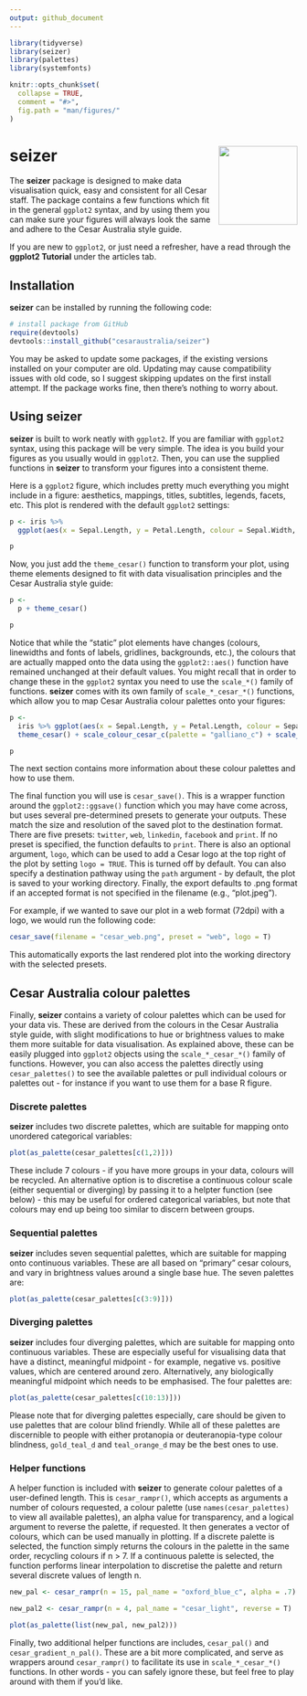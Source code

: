 ```yaml
---
output: github_document
---
```


<!-- README.md is generated from README.Rmd. Please edit that file -->

```r
library(tidyverse)
library(seizer)
library(palettes)
library(systemfonts)

knitr::opts_chunk$set(
  collapse = TRUE,
  comment = "#>",
  fig.path = "man/figures/"
)
```

# seizer <a href="https://cesaraustralia.github.io/seizer/"><img src="man/figures/logo.png" align="right" height="138" /></a>

The **seizer** package is designed to make data visualisation quick, easy and consistent for all Cesar staff. The package contains a few functions which fit in the general `ggplot2` syntax, and by using them you can make sure your figures will always look the same and adhere to the Cesar Australia style guide.

If you are new to `ggplot2`, or just need a refresher, have a read through the **ggplot2 Tutorial** under the articles tab.

## Installation

**seizer** can be installed by running the following code:

```r
# install package from GitHub
require(devtools)
devtools::install_github("cesaraustralia/seizer")
```

You may be asked to update some packages, if the existing versions installed on your computer are old. Updating may cause compatibility issues with old code, so I suggest skipping updates on the first install attempt. If the package works fine, then there's nothing to worry about.

## Using seizer

**seizer** is built to work neatly with `ggplot2`. If you are familiar with `ggplot2` syntax, using this package will be very simple. The idea is you build your figures as you usually would in `ggplot2`. Then, you can use the supplied functions in **seizer** to transform your figures into a consistent theme.

Here is a `ggplot2` figure, which includes pretty much everything you might include in a figure: aesthetics, mappings, titles, subtitles, legends, facets, etc. This plot is rendered with the default `ggplot2` settings:

```r
p <- iris %>%
  ggplot(aes(x = Sepal.Length, y = Petal.Length, colour = Sepal.Width, fill = Species)) + geom_point() + geom_smooth(method = "lm") + facet_wrap(~Species, scales = "free") + labs(title = "This is a title", subtitle = "This is a subtitle")

p
```

Now, you just add the `theme_cesar()` function to transform your plot, using theme elements designed to fit with data visualisation principles and the Cesar Australia style guide:

```r
p <-
  p + theme_cesar()

p
```

Notice that while the "static" plot elements have changes (colours, linewidths and fonts of labels, gridlines, backgrounds, etc.), the colours that are actually mapped onto the data using the `ggplot2::aes()` function have remained unchanged at their default values. You might recall that in order to change these in the `ggplot2` syntax you need to use the `scale_*()` family of functions. **seizer** comes with its own family of `scale_*_cesar_*()` functions, which allow you to map Cesar Australia colour palettes onto your figures:

```r
p <-
  iris %>% ggplot(aes(x = Sepal.Length, y = Petal.Length, colour = Sepal.Width, fill = Species)) + geom_point() + geom_smooth(colour = ancient_lavastone, method = "lm") + facet_wrap(~Species, scales = "free") + labs(title = "This is a title", subtitle = "This is a subtitle") +
  theme_cesar() + scale_colour_cesar_c(palette = "galliano_c") + scale_fill_cesar_d()

p
```

The next section contains more information about these colour palettes and how to use them.

The final function you will use is `cesar_save()`. This is a wrapper function around the `ggplot2::ggsave()` function which you may have come across, but uses several pre-determined presets to generate your outputs. These match the size and resolution of the saved plot to the destination format. There are five presets: `twitter`, `web`, `linkedin`, `facebook` and `print`. If no preset is specified, the function defaults to `print`. There is also an optional argument, `logo`, which can be used to add a Cesar logo at the top right of the plot by setting `logo = TRUE`. This is turned off by default. You can also specify a destination pathway using the `path` argument - by default, the plot is saved to your working directory. Finally, the export defaults to .png format if an accepted format is not specified in the filename (e.g., "plot.jpeg").

For example, if we wanted to save our plot in a web format (72dpi) with a logo, we would run the following code:

```r
cesar_save(filename = "cesar_web.png", preset = "web", logo = T)
```

This automatically exports the last rendered plot into the working directory with the selected presets.

## Cesar Australia colour palettes

Finally, **seizer** contains a variety of colour palettes which can be used for your data vis. These are derived from the colours in the Cesar Australia style guide, with slight modifications to hue or brightness values to make them more suitable for data visualisation. As explained above, these can be easily plugged into `ggplot2` objects using the `scale_*_cesar_*()` family of functions. However, you can also access the palettes directly using `cesar_palettes()` to see the available palettes or pull individual colours or palettes out - for instance if you want to use them for a base R figure.

### Discrete palettes

**seizer** includes two discrete palettes, which are suitable for mapping onto unordered categorical variables:

```r
plot(as_palette(cesar_palettes[c(1,2)]))
```

These include 7 colours - if you have more groups in your data, colours will be recycled. An alternative option is to discretise a continuous colour scale (either sequential or diverging) by passing it to a helpter function (see below) - this may be useful for ordered categorical variables, but note that colours may end up being too similar to discern between groups.

### Sequential palettes

**seizer** includes seven sequential palettes, which are suitable for mapping onto continuous variables. These are all based on "primary" cesar colours, and vary in brightness values around a single base hue. The seven palettes are:

```r
plot(as_palette(cesar_palettes[c(3:9)]))
```

### Diverging palettes

**seizer** includes four diverging palettes, which are suitable for mapping onto continuous variables. These are especially useful for visualising data that have a distinct, meaningful midpoint - for example, negative vs. positive values, which are centered around zero. Alternatively, any biologically meaningful midpoint which needs to be emphasised. The four palettes are:

```r
plot(as_palette(cesar_palettes[c(10:13)]))
```

Please note that for diverging palettes especially, care should be given to use palettes that are colour blind friendly. While all of these palettes are discernible to people with either protanopia or deuteranopia-type colour blindness, `gold_teal_d` and `teal_orange_d` may be the best ones to use.

### Helper functions

A helper function is included with **seizer** to generate colour palettes of a user-defined length. This is `cesar_rampr()`, which accepts as arguments a number of colours requested, a colour palette (use `names(cesar_palettes)` to view all available palettes), an alpha value for transparency, and a logical argument to reverse the palette, if requested. It then generates a vector of colours, which can be used manually in plotting. If a discrete palette is selected, the function simply returns the colours in the palette in the same order, recycling colours if n > 7. If a continuous palette is selected, the function performs linear interpolation to discretise the palette and return several discrete values of length n.

```r
new_pal <- cesar_rampr(n = 15, pal_name = "oxford_blue_c", alpha = .7)

new_pal2 <- cesar_rampr(n = 4, pal_name = "cesar_light", reverse = T)

plot(as_palette(list(new_pal, new_pal2)))

```

Finally, two additional helper functions are includes, `cesar_pal()` and `cesar_gradient_n_pal()`. These are a bit more complicated, and serve as wrappers around `cesar_rampr()` to facilitate its use in `scale_*_cesar_*()` functions. In other words - you can safely ignore these, but feel free to play around with them if you'd like.
